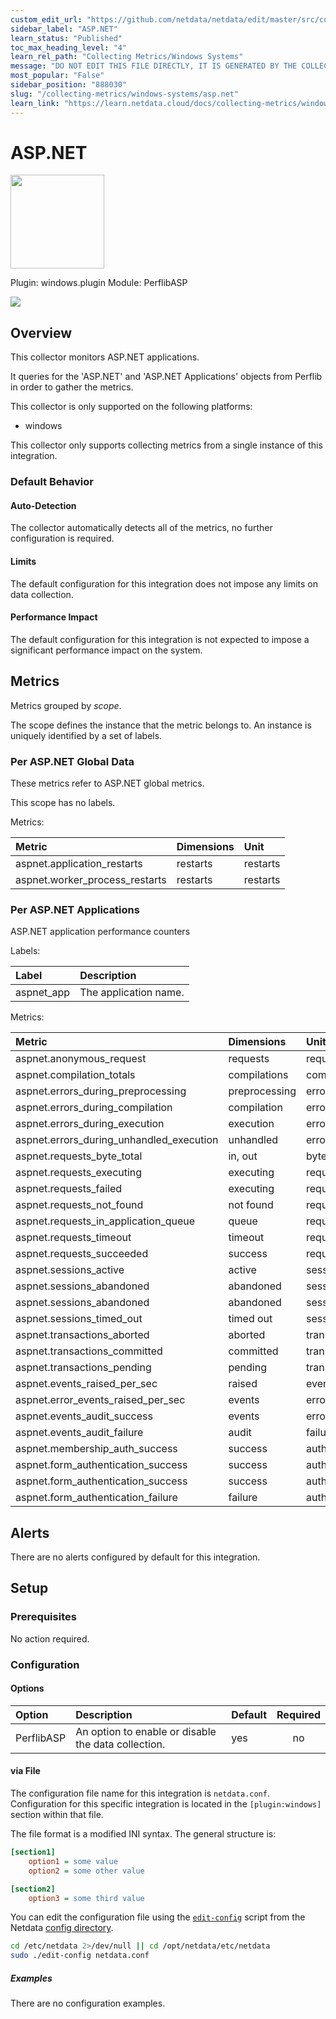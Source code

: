 ```yaml
---
custom_edit_url: "https://github.com/netdata/netdata/edit/master/src/collectors/windows.plugin/metadata.yaml"
sidebar_label: "ASP.NET"
learn_status: "Published"
toc_max_heading_level: "4"
learn_rel_path: "Collecting Metrics/Windows Systems"
message: "DO NOT EDIT THIS FILE DIRECTLY, IT IS GENERATED BY THE COLLECTOR'S metadata.yaml FILE"
most_popular: "False"
sidebar_position: "888030"
slug: "/collecting-metrics/windows-systems/asp.net"
learn_link: "https://learn.netdata.cloud/docs/collecting-metrics/windows-systems/asp.net"
---
```



# ASP.NET


<img src="https://netdata.cloud/img/windows.svg" width="150"/>


Plugin: windows.plugin
Module: PerflibASP

<img src="https://img.shields.io/badge/maintained%20by-Netdata-%2300ab44" />

## Overview

This collector monitors ASP.NET applications.


It queries for the 'ASP.NET' and 'ASP.NET Applications' objects from Perflib in order to gather the metrics.


This collector is only supported on the following platforms:

- windows

This collector only supports collecting metrics from a single instance of this integration.


### Default Behavior

#### Auto-Detection

The collector automatically detects all of the metrics, no further configuration is required.


#### Limits

The default configuration for this integration does not impose any limits on data collection.

#### Performance Impact

The default configuration for this integration is not expected to impose a significant performance impact on the system.

## Metrics

Metrics grouped by *scope*.

The scope defines the instance that the metric belongs to. An instance is uniquely identified by a set of labels.



### Per ASP.NET Global Data

These metrics refer to ASP.NET global metrics.

This scope has no labels.

Metrics:

| Metric | Dimensions | Unit |
|:------|:----------|:----|
| aspnet.application_restarts | restarts | restarts |
| aspnet.worker_process_restarts | restarts | restarts |

### Per ASP.NET Applications

ASP.NET application performance counters

Labels:

| Label      | Description     |
|:-----------|:----------------|
| aspnet_app | The application name. |

Metrics:

| Metric | Dimensions | Unit |
|:------|:----------|:----|
| aspnet.anonymous_request | requests | requests |
| aspnet.compilation_totals | compilations | compilations |
| aspnet.errors_during_preprocessing | preprocessing | errors |
| aspnet.errors_during_compilation | compilation | errors |
| aspnet.errors_during_execution | execution | errors |
| aspnet.errors_during_unhandled_execution | unhandled | errors |
| aspnet.requests_byte_total | in, out | bytes |
| aspnet.requests_executing | executing | requests |
| aspnet.requests_failed | executing | requests |
| aspnet.requests_not_found | not found | requests |
| aspnet.requests_in_application_queue | queue | requests |
| aspnet.requests_timeout | timeout | requests |
| aspnet.requests_succeeded | success | requests |
| aspnet.sessions_active | active | sessions |
| aspnet.sessions_abandoned | abandoned | sessions |
| aspnet.sessions_abandoned | abandoned | sessions |
| aspnet.sessions_timed_out | timed out | sessions |
| aspnet.transactions_aborted | aborted | transactions |
| aspnet.transactions_committed | committed | transactions |
| aspnet.transactions_pending | pending | transactions |
| aspnet.events_raised_per_sec | raised | events |
| aspnet.error_events_raised_per_sec | events | errors |
| aspnet.events_audit_success | events | errors |
| aspnet.events_audit_failure | audit | failures |
| aspnet.membership_auth_success | success | auth |
| aspnet.form_authentication_success | success | auth |
| aspnet.form_authentication_success | success | auth |
| aspnet.form_authentication_failure | failure | auth |



## Alerts

There are no alerts configured by default for this integration.


## Setup


### Prerequisites

No action required.

### Configuration

#### Options





| Option | Description | Default | Required |
|:-----|:------------|:--------|:---------:|
| PerflibASP | An option to enable or disable the data collection. | yes | no |




#### via File

The configuration file name for this integration is `netdata.conf`.
Configuration for this specific integration is located in the `[plugin:windows]` section within that file.

The file format is a modified INI syntax. The general structure is:

```ini
[section1]
    option1 = some value
    option2 = some other value

[section2]
    option3 = some third value
```
You can edit the configuration file using the [`edit-config`](/docs/netdata-agent/configuration#edit-a-configuration-file-using-edit-config) script from the
Netdata [config directory](/docs/netdata-agent/configuration#the-netdata-config-directory).

```bash
cd /etc/netdata 2>/dev/null || cd /opt/netdata/etc/netdata
sudo ./edit-config netdata.conf
```

##### Examples
There are no configuration examples.


